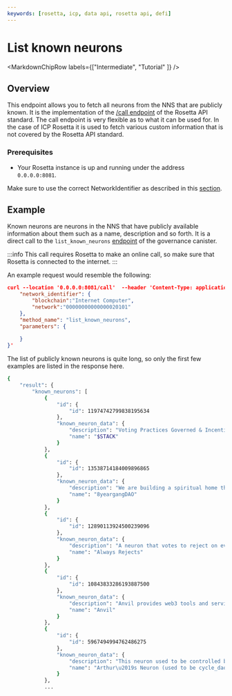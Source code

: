 ```yaml
---
keywords: [rosetta, icp, data api, rosetta api, defi]
---
```



# List known neurons

<MarkdownChipRow labels={["Intermediate", "Tutorial"  ]} />

## Overview
This endpoint allows you to fetch all neurons from the NNS that are publicly known.  It is the implementation of the [/call endpoint](https://www.rosetta-api.org/docs/BlockApi.html#call) of the Rosetta API standard. The call endpoint is very flexible as to what it can be used for. In the case of ICP Rosetta it is used to fetch various custom information that is not covered by the Rosetta API standard.

### Prerequisites

- Your Rosetta instance is up and running under the address `0.0.0.0:8081`.

Make sure to use the correct NetworkIdentifier as described in this [section](/docs/developer-docs/defi/rosetta/icp_rosetta/data_api/network.mdx). 

## Example

Known neurons are neurons in the NNS that have publicly available information about them such as a name, description and so forth. It is a direct call to the `list_known_neurons` [endpoint](https://dashboard.internetcomputer.org/canister/rrkah-fqaaa-aaaaa-aaaaq-cai#list_known_neurons) of the governance canister.

:::info
This call requires Rosetta to make an online call, so make sure that Rosetta is connected to the internet.
:::

An example request would resemble the following:

```json
curl --location '0.0.0.0:8081/call'  --header 'Content-Type: application/json' --data '{
    "network_identifier": {
        "blockchain":"Internet Computer",
        "network":"00000000000000020101"
    },
    "method_name": "list_known_neurons",
    "parameters": {
        
    }
}'
```

The list of publicly known neurons is quite long, so only the first few examples are listed in the response here. 


```bash
{
    "result": {
        "known_neurons": [
            {
                "id": {
                    "id": 11974742799838195634
                },
                "known_neuron_data": {
                    "description": "Voting Practices Governed & Incentivized by the $STACK DAO",
                    "name": "$STACK"
                }
            },
            {
                "id": {
                    "id": 13538714184009896865
                },
                "known_neuron_data": {
                    "description": "We are building a spiritual home that truly belongs to the ICP 8yeargang community",
                    "name": "8yeargangDAO"
                }
            },
            {
                "id": {
                    "id": 12890113924500239096
                },
                "known_neuron_data": {
                    "description": "A neuron that votes to reject on every proposal.",
                    "name": "Always Rejects"
                }
            },
            {
                "id": {
                    "id": 10843833286193887500
                },
                "known_neuron_data": {
                    "description": "Anvil provides web3 tools and services",
                    "name": "Anvil"
                }
            },
            {
                "id": {
                    "id": 5967494994762486275
                },
                "known_neuron_data": {
                    "description": "This neuron used to be controlled by cycle_dao. It is now controlled by an individual, Arthur Falls. It will vote on all proposals. Subjects of concern for the controller are protocol stability, healthy economics, token holder rights, node provider incentivisation, better governance, DFINITY accountability, and DFINITY non-participation in the application layer. ",
                    "name": "Arthur\u2019s Neuron (used to be cycle_dao)"
                }
            },
            ...
```
